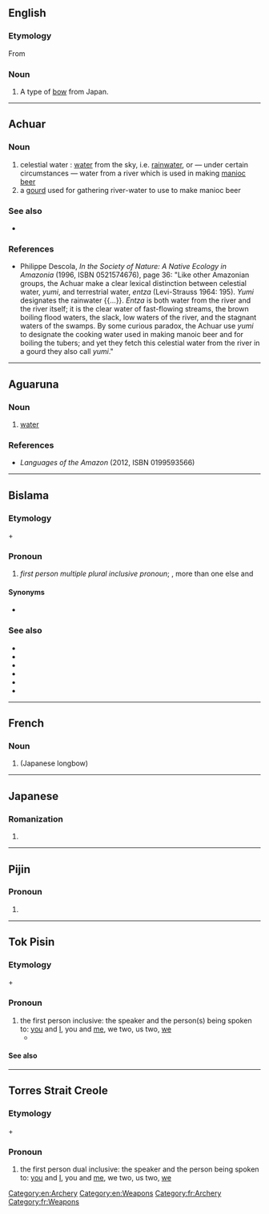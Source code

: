 {{also|Yumi|yùmǐ|þumi}}
==English==
{{wikipedia}}

===Etymology===
From {{etyl|ja|en}} {{m|ja|弓||yumi}}

===Noun===
{{en-noun}}

# A type of [[bow]] from Japan.

[[Category:en:Archery]]
[[Category:en:Weapons]]

----

==Achuar==

===Noun===
{{head|acu|noun}}

# celestial water : [[water]] from the sky, i.e. [[rainwater]], or — under certain circumstances — water from a river which is used in making [[manioc]] [[beer]]
# a [[gourd]] used for gathering river-water to use to make manioc beer

===See also===
* {{l|acu|entza}} {{gloss|water from the earth, e.g. from a river}}

===References===
* Philippe Descola, ''In the Society of Nature: A Native Ecology in Amazonia'' (1996, ISBN 0521574676), page 36: "Like other Amazonian groups, the Achuar make a clear lexical distinction between celestial water, ''yumi'', and terrestrial water, ''entza'' (Levi-Strauss 1964: 195). ''Yumi'' designates the rainwater {{...}}. ''Entza'' is both water from the river and the river itself; it is the clear water of fast-flowing streams, the brown boiling flood waters, the slack, low waters of the river, and the stagnant waters of the swamps. By some curious paradox, the Achuar use ''yumi'' to designate the cooking water used in making manoic beer and for boiling the tubers; and yet they fetch this celestial water from the river in a gourd they also call ''yumi''."

----

==Aguaruna==

===Noun===
{{head|agr|noun}}

# [[water]]

===References===
* ''Languages of the Amazon'' (2012, ISBN 0199593566)

----

==Bislama==

===Etymology===
{{m|bi|yu}} + {{m|bi|mi}}

===Pronoun===
{{head|bi|pronoun}}

# ''first person multiple plural inclusive pronoun''; {{l|en|you}}, more than one else and {{l|en|I}}

====Synonyms====
* {{l|bi|yumitupela}}

===See also===
* {{l|bi|mipela}}
* {{l|bi|mitripela}}
* {{l|bi|mitupela}}
* {{l|bi|yumipela}}
* {{l|bi|yumitripela}}
* {{l|bi|yumitupela}}

----

==French==

===Noun===
{{fr-noun|m}}

# {{l|en|yumi}} (Japanese longbow)

[[Category:fr:Archery]]
[[Category:fr:Weapons]]

----

==Japanese==

===Romanization===
{{ja-romaji}}

# {{ja-romanization of|ゆみ}}

----

==Pijin==

===Pronoun===
{{head|pis|pronoun}}

# {{alternative form of|iumi|lang=pis}}

----

==Tok Pisin==

===Etymology===
{{m|tpi|yu}} + {{m|tpi|mi}}

===Pronoun===
{{head|tpi|pronoun}}

# the first person inclusive: the speaker and the person(s) being spoken to: [[you]] and [[I]], you and [[me]], we two, us two, [[we]]
#* {{tpi-cite-bible|Gen|1|2|Tasol graun i no bin i stap olsem '''yumi''' save lukim nau.}}

{{LDL}}

====See also====
{{tpi-personal pronouns}}

----

==Torres Strait Creole==

===Etymology===
{{m|tcs|yu}} + {{m|tcs|mi}}

===Pronoun===
{{head|tcs|pronoun}}

# the first person dual inclusive: the speaker and the person being spoken to: [[you]] and [[I]], you and [[me]], we two, us two, [[we]]